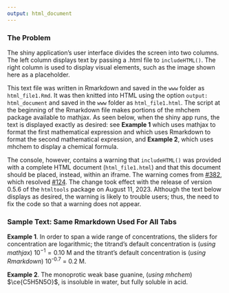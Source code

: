 ```yaml
---
output: html_document
---
```


<!-- The following script makes it possible to use the mhchem -->

<!-- latex package in a .Rmd file and to knit it into an .html file -->

<!-- the font size is scaled to 90% to match text -->

```{=html}
<script type="text/x-mathjax-config">
MathJax.Hub.Config({
  TeX: {
    extensions: ["[Contrib]/mhchem/mhchem.js"]
}
});
MathJax.Hub.Config({
        "HTML-CSS": { scale: 90 },
        SVG: { linebreaks: { automatic:true } },
 });
</script>
```
### The Problem

The shiny application's user interface divides the screen into two columns. The left column displays text by passing a .html file to `includeHTML()`. The right column is used to display visual elements, such as the image shown here as a placeholder.

This text file was written in Rmarkdown and saved in the `www` folder as `html_file1.Rmd`. It was then knitted into HTML using the option `output: html_document` and saved in the `www` folder as `html_file1.html`. The script at the beginning of the Rmarkdown file makes portions of the mhchem package available to mathjax. As seen below, when the shiny app runs, the text is displayed exactly as desired: see **Example 1** which uses mathjax to format the first mathematical expression and which uses Rmarkdown to format the second mathematical expression, and **Example 2**, which uses mhchem to display a chemical formula.

The console, however, contains a warning that `includeHTML()` was provided with a complete HTML document (`html_file1.html`) and that this document should be placed, instead, within an iframe. The warning comes from [#382](https://github.com/rstudio/htmltools/pull/382), which resolved [#124](https://github.com/rstudio/htmltools/issues/124). The change took effect with the release of version 0.5.6 of the `htmltools` package on August 11, 2023. Although the text below displays as desired, the warning is likely to trouble users; thus, the need to fix the code so that a warning does not appear.

### Sample Text: Same Rmarkdown Used For All Tabs

**Example 1**. In order to span a wide range of concentrations, the sliders for concentration are logarithmic; the titrand's default concentration is (*using mathjax*) $10^{-1} = 0.10 \text{ M}$ and the titrant's default concentration is (*using Rmarkdown*) 10^-0.7^ = 0.2 M.

**Example 2**. The monoprotic weak base guanine, (*using mhchem*) $\ce{C5H5N5O}$, is insoluble in water, but fully soluble in acid.
